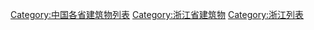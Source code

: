 [[Category:中国各省建筑物列表|Category:中国各省建筑物列表]]
[[Category:浙江省建筑物|Category:浙江省建筑物]]
[[Category:浙江列表|Category:浙江列表]]